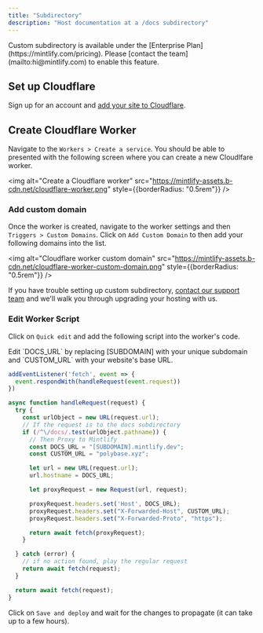 ```yaml
---
title: "Subdirectory"
description: "Host documentation at a /docs subdirectory"
---
```


<Tip>
  Custom subdirectory is available under the [Enterprise Plan](https://mintlify.com/pricing). Please [contact the team](mailto:hi@mintlify.com) to enable this feature.
</Tip>

## Set up Cloudflare

Sign up for an account and [add your site to Cloudflare](https://developers.cloudflare.com/fundamentals/get-started/setup/add-site/).

## Create Cloudflare Worker

Navigate to the `Workers > Create a service`. You should be able to presented with the following screen where you can create a new Cloudlfare worker.

<img alt="Create a Cloudflare worker" src="https://mintlify-assets.b-cdn.net/cloudflare-worker.png" style={{borderRadius: "0.5rem"}} />

### Add custom domain

Once the worker is created, navigate to the worker settings and then `Triggers > Custom Domains`. Click on `Add Custom Domain` to then add your following domains into the list.

<img alt="Cloudflare worker custom domain" src="https://mintlify-assets.b-cdn.net/cloudflare-worker-custom-domain.png" style={{borderRadius: "0.5rem"}} />

If you have trouble setting up custom subdirectory, [contact our support team](mailto:hi@mintlify.com) and we'll walk you through upgrading your hosting with us.

### Edit Worker Script

Click on `Quick edit` and add the following script into the worker's code.

<Tip>
  Edit `DOCS_URL` by replacing [SUBDOMAIN] with your unique subdomain and `CUSTOM_URL` with your website's base URL.
</Tip>

```javascript
addEventListener('fetch', event => {
  event.respondWith(handleRequest(event.request))
})

async function handleRequest(request) {
  try {
    const urlObject = new URL(request.url);
    // If the request is to the docs subdirectory
    if (/^\/docs/.test(urlObject.pathname)) {
      // Then Proxy to Mintlify
      const DOCS_URL = "[SUBDOMAIN].mintlify.dev";
      const CUSTOM_URL = "polybase.xyz";

      let url = new URL(request.url);
      url.hostname = DOCS_URL;

      let proxyRequest = new Request(url, request);

      proxyRequest.headers.set('Host', DOCS_URL);
      proxyRequest.headers.set("X-Forwarded-Host", CUSTOM_URL);
      proxyRequest.headers.set("X-Forwarded-Proto", "https");

      return await fetch(proxyRequest);
    }

  } catch (error) {
    // if no action found, play the regular request
    return await fetch(request);
  }

  return await fetch(request);
}
```

Click on `Save and deploy` and wait for the changes to propagate (it can take up to a few hours).